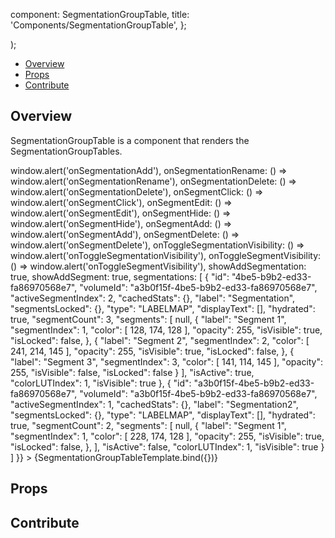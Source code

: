 

  component: SegmentationGroupTable,
  title: 'Components/SegmentationGroupTable',
};

<Meta
  title="Components/SegmentationGroupTable"
  component={SegmentationGroupTable}
/>

  <div className="w-64 h-96 bg-primary-dark">
    <SegmentationGroupTable {...args} />
  </div>
);

<Heading
  title="SegmentationGroupTable"
  componentRelativePath="SegmentationGroupTable/SegmentationGroupTable.tsx"
/>

- [Overview](#overview)
- [Props](#props)
- [Contribute](#contribute)

## Overview

SegmentationGroupTable is a component that renders the SegmentationGroupTables.

<Canvas>
  <Story
    name="Overview"
    args={{
      activeSegmentationId: 'ed8d6f8d-4035-438d-9032-36d5912aaa3a',
      onSegmentationAdd: () => window.alert('onSegmentationAdd'),
      onSegmentationRename: () => window.alert('onSegmentationRename'),
      onSegmentationDelete: () => window.alert('onSegmentationDelete'),
      onSegmentClick: () => window.alert('onSegmentClick'),
      onSegmentEdit: () => window.alert('onSegmentEdit'),
      onSegmentHide: () => window.alert('onSegmentHide'),
      onSegmentAdd: () => window.alert('onSegmentAdd'),
      onSegmentDelete: () => window.alert('onSegmentDelete'),
      onToggleSegmentationVisibility: () => window.alert('onToggleSegmentationVisibility'),
      onToggleSegmentVisibility: () => window.alert('onToggleSegmentVisibility'),
      showAddSegmentation: true,
      showAddSegment: true,
       segmentations: [
  {
    "id": "4be5-b9b2-ed33-fa86970568e7",
    "volumeId": "a3b0f15f-4be5-b9b2-ed33-fa86970568e7",
    "activeSegmentIndex": 2,
    "cachedStats": {},
    "label": "Segmentation",
    "segmentsLocked": {},
    "type": "LABELMAP",
    "displayText": [],
    "hydrated": true,
    "segmentCount": 3,
    "segments": [
      null,
      {
        "label": "Segment 1",
        "segmentIndex": 1,
        "color": [
          128,
          174,
          128
        ],
        "opacity": 255,
        "isVisible": true,
        "isLocked": false,
      },
      {
        "label": "Segment 2",
        "segmentIndex": 2,
        "color": [
          241,
          214,
          145
        ],
        "opacity": 255,
        "isVisible": true,
        "isLocked": false,
      },
      {
        "label": "Segment 3",
        "segmentIndex": 3,
        "color": [
          141,
          114,
          145
        ],
        "opacity": 255,
        "isVisible": false,
        "isLocked": false
      }
    ],
    "isActive": true,
    "colorLUTIndex": 1,
    "isVisible": true
  },
  {
    "id": "a3b0f15f-4be5-b9b2-ed33-fa86970568e7",
    "volumeId": "a3b0f15f-4be5-b9b2-ed33-fa86970568e7",
    "activeSegmentIndex": 1,
    "cachedStats": {},
    "label": "Segmentation2",
    "segmentsLocked": {},
    "type": "LABELMAP",
    "displayText": [],
    "hydrated": true,
    "segmentCount": 2,
    "segments": [
      null,
      {
        "label": "Segment 1",
        "segmentIndex": 1,
        "color": [
          228,
          174,
          128
        ],
        "opacity": 255,
        "isVisible": true,
        "isLocked": false,
      },
    ],
    "isActive": false,
    "colorLUTIndex": 1,
    "isVisible": true
  }
]
    }}
  >
    {SegmentationGroupTableTemplate.bind({})}
  </Story>
</Canvas>

## Props

<ArgsTable of={SegmentationGroupTable} />

## Contribute

<Footer componentRelativePath="SegmentationGroupTable/__stories__/SegmentationGroupTable.stories.mdx" />

